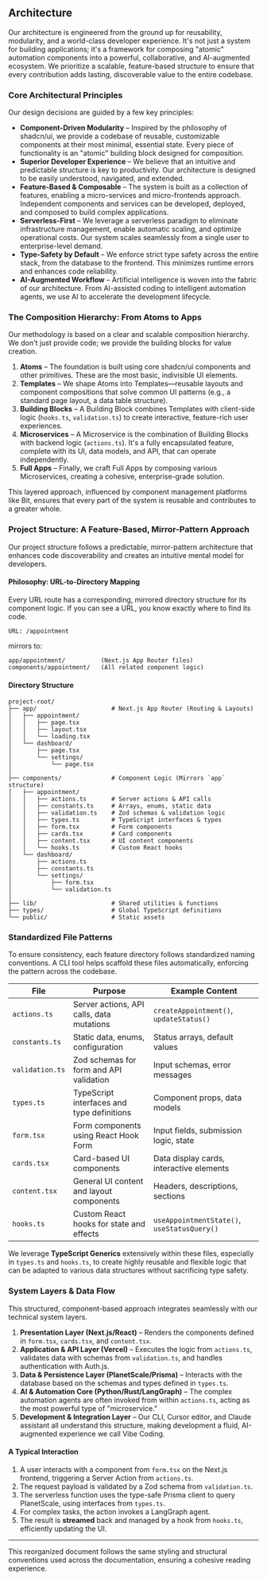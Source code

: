 ## Architecture

Our architecture is engineered from the ground up for reusability, modularity, and a world-class developer experience. It's not just a system for building applications; it's a framework for composing "atomic" automation components into a powerful, collaborative, and AI-augmented ecosystem. We prioritize a scalable, feature-based structure to ensure that every contribution adds lasting, discoverable value to the entire codebase.

### Core Architectural Principles

Our design decisions are guided by a few key principles:

- **Component-Driven Modularity** – Inspired by the philosophy of shadcn/ui, we provide a codebase of reusable, customizable components at their most minimal, essential state. Every piece of functionality is an "atomic" building block designed for composition.
- **Superior Developer Experience** – We believe that an intuitive and predictable structure is key to productivity. Our architecture is designed to be easily understood, navigated, and extended.
- **Feature-Based & Composable** – The system is built as a collection of features, enabling a micro-services and micro-frontends approach. Independent components and services can be developed, deployed, and composed to build complex applications.
- **Serverless-First** – We leverage a serverless paradigm to eliminate infrastructure management, enable automatic scaling, and optimize operational costs. Our system scales seamlessly from a single user to enterprise-level demand.
- **Type-Safety by Default** – We enforce strict type safety across the entire stack, from the database to the frontend. This minimizes runtime errors and enhances code reliability.
- **AI-Augmented Workflow** – Artificial intelligence is woven into the fabric of our architecture. From AI-assisted coding to intelligent automation agents, we use AI to accelerate the development lifecycle.

### The Composition Hierarchy: From Atoms to Apps

Our methodology is based on a clear and scalable composition hierarchy. We don't just provide code; we provide the building blocks for value creation.

1. **Atoms** – The foundation is built using core shadcn/ui components and other primitives. These are the most basic, indivisible UI elements.
2. **Templates** – We shape Atoms into Templates—reusable layouts and component compositions that solve common UI patterns (e.g., a standard page layout, a data table structure).
3. **Building Blocks** – A Building Block combines Templates with client-side logic (`hooks.ts`, `validation.ts`) to create interactive, feature-rich user experiences.
4. **Microservices** – A Microservice is the combination of Building Blocks with backend logic (`actions.ts`). It's a fully encapsulated feature, complete with its UI, data models, and API, that can operate independently.
5. **Full Apps** – Finally, we craft Full Apps by composing various Microservices, creating a cohesive, enterprise-grade solution.

This layered approach, influenced by component management platforms like Bit, ensures that every part of the system is reusable and contributes to a greater whole.

### Project Structure: A Feature-Based, Mirror-Pattern Approach

Our project structure follows a predictable, mirror-pattern architecture that enhances code discoverability and creates an intuitive mental model for developers.

#### Philosophy: URL-to-Directory Mapping

Every URL route has a corresponding, mirrored directory structure for its component logic. If you can see a URL, you know exactly where to find its code.

```text
URL: /appointment
```

mirrors to:

```text
app/appointment/          (Next.js App Router files)
components/appointment/   (All related component logic)
```

#### Directory Structure

```text
project-root/
├── app/                     # Next.js App Router (Routing & Layouts)
│   ├── appointment/
│   │   ├── page.tsx
│   │   ├── layout.tsx
│   │   └── loading.tsx
│   └── dashboard/
│       ├── page.tsx
│       └── settings/
│           └── page.tsx
│
├── components/              # Component Logic (Mirrors `app` structure)
│   ├── appointment/
│   │   ├── actions.ts       # Server actions & API calls
│   │   ├── constants.ts     # Arrays, enums, static data
│   │   ├── validation.ts    # Zod schemas & validation logic
│   │   ├── types.ts         # TypeScript interfaces & types
│   │   ├── form.tsx         # Form components
│   │   ├── cards.tsx        # Card components
│   │   ├── content.tsx      # UI content components
│   │   └── hooks.ts         # Custom React hooks
│   └── dashboard/
│       ├── actions.ts
│       ├── constants.ts
│       └── settings/
│           ├── form.tsx
│           └── validation.ts
│
├── lib/                     # Shared utilities & functions
├── types/                   # Global TypeScript definitions
└── public/                  # Static assets
```

### Standardized File Patterns

To ensure consistency, each feature directory follows standardized naming conventions. A CLI tool helps scaffold these files automatically, enforcing the pattern across the codebase.

| File           | Purpose                                   | Example Content                         |
|----------------|-------------------------------------------|-----------------------------------------|
| `actions.ts`   | Server actions, API calls, data mutations | `createAppointment()`, `updateStatus()` |
| `constants.ts` | Static data, enums, configuration         | Status arrays, default values           |
| `validation.ts`| Zod schemas for form and API validation   | Input schemas, error messages           |
| `types.ts`     | TypeScript interfaces and type definitions| Component props, data models            |
| `form.tsx`     | Form components using React Hook Form     | Input fields, submission logic, state   |
| `cards.tsx`    | Card-based UI components                  | Data display cards, interactive elements|
| `content.tsx`  | General UI content and layout components  | Headers, descriptions, sections         |
| `hooks.ts`     | Custom React hooks for state and effects  | `useAppointmentState()`, `useStatusQuery()` |

We leverage **TypeScript Generics** extensively within these files, especially in `types.ts` and `hooks.ts`, to create highly reusable and flexible logic that can be adapted to various data structures without sacrificing type safety.

### System Layers & Data Flow

This structured, component-based approach integrates seamlessly with our technical system layers.

1. **Presentation Layer (Next.js/React)** – Renders the components defined in `form.tsx`, `cards.tsx`, and `content.tsx`.
2. **Application & API Layer (Vercel)** – Executes the logic from `actions.ts`, validates data with schemas from `validation.ts`, and handles authentication with Auth.js.
3. **Data & Persistence Layer (PlanetScale/Prisma)** – Interacts with the database based on the schemas and types defined in `types.ts`.
4. **AI & Automation Core (Python/Rust/LangGraph)** – The complex automation agents are often invoked from within `actions.ts`, acting as the most powerful type of "microservice."
5. **Development & Integration Layer** – Our CLI, Cursor editor, and Claude assistant all understand this structure, making development a fluid, AI-augmented experience we call Vibe Coding.

#### A Typical Interaction

1. A user interacts with a component from `form.tsx` on the Next.js frontend, triggering a Server Action from `actions.ts`.  
2. The request payload is validated by a Zod schema from `validation.ts`.  
3. The serverless function uses the type-safe Prisma client to query PlanetScale, using interfaces from `types.ts`.  
4. For complex tasks, the action invokes a LangGraph agent.  
5. The result is **streamed** back and managed by a hook from `hooks.ts`, efficiently updating the UI.

---

This reorganized document follows the same styling and structural conventions used across the documentation, ensuring a cohesive reading experience.